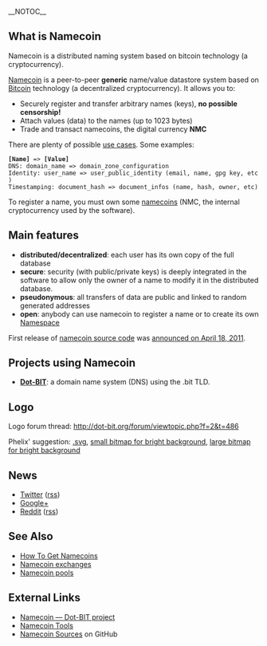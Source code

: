 __NOTOC__
==What is Namecoin==
Namecoin is a distributed naming system based on bitcoin technology (a cryptocurrency).

[[Namecoin]] is a peer-to-peer '''generic''' name/value datastore system based on [http://www.bitcoin.org/ Bitcoin] technology (a decentralized cryptocurrency).
It allows you to:
* Securely register and transfer arbitrary names (keys), '''no possible censorship!'''
* Attach values (data) to the names (up to 1023 bytes)
* Trade and transact namecoins, the digital currency '''NMC'''

There are plenty of possible [[use cases]]. Some examples:

 '''[Name]''' => '''[Value]'''
 DNS: domain_name => domain_zone_configuration
 Identity: user_name => user_public_identity (email, name, gpg key, etc)
 Timestamping: document_hash => document_infos (name, hash, owner, etc)

To register a name, you must own some [[HowToGetNamecoins|namecoins]] (NMC, the internal cryptocurrency used by the software).

==Main features==
* '''distributed/decentralized''': each user has its own copy of the full database
* '''secure''': security (with public/private keys) is deeply integrated in the software to allow only the owner of a name to modify it in the distributed database. 
* '''pseudonymous''': all transfers of data are public and linked to random generated addresses
* '''open''': anybody can use namecoin to register a name or to create its own [[Namespace]]

First release of [http://github.com/namecoin/namecoin namecoin source code] was [http://bitcointalk.org/index.php?topic=6017.0  announced on April 18, 2011].

==Projects using Namecoin==
* '''[[Dot-BIT]]''': a domain name system (DNS) using the .bit TLD.

==Logo==
Logo forum thread: http://dot-bit.org/forum/viewtopic.php?f=2&t=486

Phelix' suggestion: [http://bitcoinx.com/pics/logo7.svg .svg], [http://bitcoinx.com/namecoin/nmc.png small bitmap for bright background], [http://bitcoinx.com/pics/logo7.png large bitmap for bright background]

==News==
* [https://twitter.com/#!/khalahan33 Twitter] ([http://dot-bit.org/files/rss/twitter_khalahan33.rss rss])
* [https://plus.google.com/107506677513657103798 Google+]
* [http://www.reddit.com/r/Namecoin/ Reddit] ([http://www.reddit.com/r/Namecoin.rss rss])

==See Also==

* [[HowToGetNamecoins|How To Get Namecoins]]
* [[Trade|Namecoin exchanges]]
* [[Pools|Namecoin pools]]


==External Links==
* [http://dot-bit.org/  Namecoin — Dot-BIT project]
* [http://dot-bit.org/tools/ Namecoin Tools]
* [http://github.com/namecoin/namecoin Namecoin Sources] on GitHub